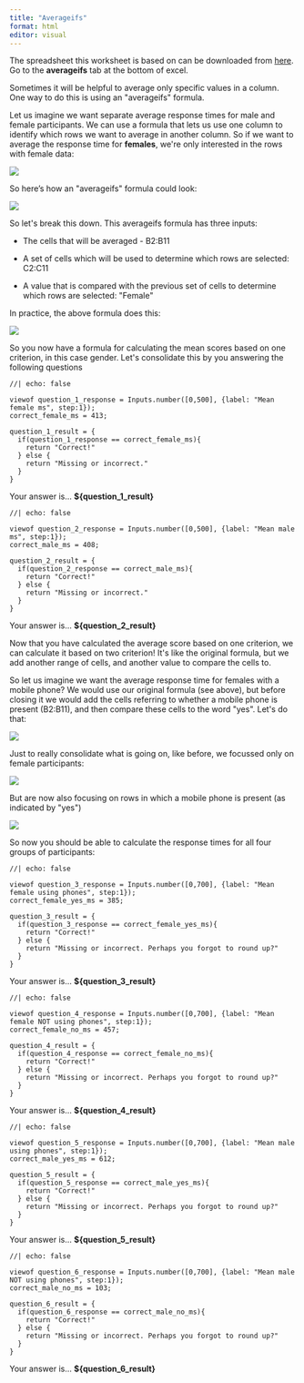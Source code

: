 ```yaml
---
title: "Averageifs"
format: html
editor: visual
---
```


The spreadsheet this worksheet is based on can be downloaded from [here](Excel_Workshop.xlsx). Go to the **averageifs** tab at the bottom of excel.

Sometimes it will be helpful to average only specific values in a column. One way to do this is using an \"averageifs\" formula.

Let us imagine we want separate average response times for male and female participants. We can use a formula that lets us use one column to identify which rows we want to average in another column. So if we want to average the response time for **females**, we\'re only interested in the rows with female data:

![](selectedRTs.png)

So here's how an \"averageifs\" formula could look:

![](averageIfs.png)

So let\'s break this down. This averageifs formula has three inputs:

-   The cells that will be averaged - B2:B11

-   A set of cells which will be used to determine which rows are selected: C2:C11

-   A value that is compared with the previous set of cells to determine which rows are selected: \"Female\"

In practice, the above formula does this:

![](averageIfsEffect.png)

So you now have a formula for calculating the mean scores based on one criterion, in this case gender. Let\'s consolidate this by you answering the following questions

```ojs
//| echo: false

viewof question_1_response = Inputs.number([0,500], {label: "Mean female ms", step:1});
correct_female_ms = 413;

question_1_result = { 
  if(question_1_response == correct_female_ms){
    return "Correct!"
  } else {
    return "Missing or incorrect."
  } 
}
```

Your answer is... **\${question_1\_result}**

```ojs
//| echo: false

viewof question_2_response = Inputs.number([0,500], {label: "Mean male ms", step:1});
correct_male_ms = 408;

question_2_result = { 
  if(question_2_response == correct_male_ms){
    return "Correct!"
  } else {
    return "Missing or incorrect."
  } 
}
```

Your answer is... **\${question_2\_result}**

Now that you have calculated the average score based on one criterion, we can calculate it based on two criterion! It\'s like the original formula, but we add another range of cells, and another value to compare the cells to.

So let us imagine we want the average response time for females with a mobile phone? We would use our original formula (see above), but before closing it we would add the cells referring to whether a mobile phone is present (B2:B11), and then compare these cells to the word \"yes\". Let\'s do that:

![](averageIfs2.png)

Just to really consolidate what is going on, like before, we focussed only on female participants:

![](averageIfsEffect.png)

But are now also focusing on rows in which a mobile phone is present (as indicated by \"yes\")

![](averageIfs2Effect.png)

So now you should be able to calculate the response times for all four groups of participants:

```ojs
//| echo: false

viewof question_3_response = Inputs.number([0,700], {label: "Mean female using phones", step:1});
correct_female_yes_ms = 385;

question_3_result = { 
  if(question_3_response == correct_female_yes_ms){
    return "Correct!"
  } else {
    return "Missing or incorrect. Perhaps you forgot to round up?"
  } 
}
```

Your answer is... **\${question_3\_result}**

```ojs
//| echo: false

viewof question_4_response = Inputs.number([0,700], {label: "Mean female NOT using phones", step:1});
correct_female_no_ms = 457;

question_4_result = { 
  if(question_4_response == correct_female_no_ms){
    return "Correct!"
  } else {
    return "Missing or incorrect. Perhaps you forgot to round up?"
  } 
}
```

Your answer is... **\${question_4\_result}**

```ojs
//| echo: false

viewof question_5_response = Inputs.number([0,700], {label: "Mean male using phones", step:1});
correct_male_yes_ms = 612;

question_5_result = { 
  if(question_5_response == correct_male_yes_ms){
    return "Correct!"
  } else {
    return "Missing or incorrect. Perhaps you forgot to round up?"
  } 
}
```

Your answer is... **\${question_5\_result}**

```ojs
//| echo: false

viewof question_6_response = Inputs.number([0,700], {label: "Mean male NOT using phones", step:1});
correct_male_no_ms = 103;

question_6_result = { 
  if(question_6_response == correct_male_no_ms){
    return "Correct!"
  } else {
    return "Missing or incorrect. Perhaps you forgot to round up?"
  } 
}
```

Your answer is... **\${question_6\_result}**
